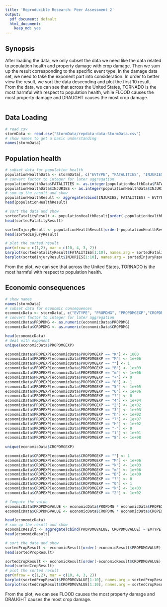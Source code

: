 ```yaml
---
title: 'Reproducible Research: Peer Assessment 2'
output:
  pdf_document: default
  html_document:
    keep_md: yes
---
```


## Synopsis
After loading the data, we only subset the data we need like the data related to population health and property damage with crop damage. Then we sum up the result corresponding to the specific event type. In the damage data set, we need to take the exponent part into consideration. In order to better view the result, we sort the data descending and plot the first 10 result. From the data, we can see that across the United States, TORNADO is the most harmful with respect to population health, while FLOOD causes the most property damage and DRAUGHT causes the most crop damage.

```r

```

## Data Loading

```r
# read csv
stormData <- read.csv("StormData/repdata-data-StormData.csv")
# show names to get a basic understanding 
names(stormData)
```

## Population health
```r
# subset data for population health
populationHealthData <- stormData[, c("EVTYPE", "FATALITIES", "INJURIES")]
# convert factor to integer for later aggregation
populationHealthData$FATALITIES <- as.integer(populationHealthData$FATALITIES)
populationHealthData$INJURIES <- as.integer(populationHealthData$INJURIES)
# sum up the result and show 
populationHealthResult <- aggregate(cbind(INJURIES, FATALITIES) ~ EVTYPE, data = populationHealthData, sum)
head(populationHealthResult)

# sort the data and show
sortedFatalityResult <- populationHealthResult[order(-populationHealthResult$FATALITIES), ]
head(sortedFatalityResult)

sortedInjuryResult <- populationHealthResult[order(-populationHealthResult$INJURIES), ]
head(sortedInjuryResult)

# plot the sorted result
par(mfrow = c(1,2), mar = c(10, 4, 3, 2))
barplot(sortedFatalityResult$FATALITIES[1:10], names.arg = sortedFatalityResult$EVTYPE[1:10], las = 3, ylab = "Fatalities", main = "10 greatest causes of fatalities")
barplot(sortedInjuryResult$INJURIES[1:10], names.arg = sortedInjuryResult$EVTYPE[1:10], las = 3, ylab = "Injuries", main = "10 greatest causes of injuries")
```

From the plot, we can see that across the United States, TORNADO is the most harmful with respect to population health.

## Economic consequences
```r
# show names
names(stormData)
# subset data for economic consequences
economicData <- stormData[, c("EVTYPE", "PROPDMG", "PROPDMGEXP","CROPDMG", "CROPDMGEXP")]
# convert factor to integer for later aggregation
economicData$PROPDMG <- as.numeric(economicData$PROPDMG)
economicData$CROPDMG <- as.numeric(economicData$CROPDMG)

head(economicData)
# deal with exponent
unique(economicData$PROPDMGEXP)

economicData$PROPEXP[economicData$PROPDMGEXP == "K"] <- 1000
economicData$PROPEXP[economicData$PROPDMGEXP == "M"] <- 1e+06
economicData$PROPEXP[economicData$PROPDMGEXP == ""] <- 1
economicData$PROPEXP[economicData$PROPDMGEXP == "B"] <- 1e+09
economicData$PROPEXP[economicData$PROPDMGEXP == "m"] <- 1e+06
economicData$PROPEXP[economicData$PROPDMGEXP == "+"] <- 0
economicData$PROPEXP[economicData$PROPDMGEXP == "0"] <- 1
economicData$PROPEXP[economicData$PROPDMGEXP == "5"] <- 1e+05
economicData$PROPEXP[economicData$PROPDMGEXP == "6"] <- 1e+06
economicData$PROPEXP[economicData$PROPDMGEXP == "?"] <- 0
economicData$PROPEXP[economicData$PROPDMGEXP == "4"] <- 1e+04
economicData$PROPEXP[economicData$PROPDMGEXP == "2"] <- 1e+02
economicData$PROPEXP[economicData$PROPDMGEXP == "3"] <- 1e+03
economicData$PROPEXP[economicData$PROPDMGEXP == "h"] <- 1e+02
economicData$PROPEXP[economicData$PROPDMGEXP == "7"] <- 1e+07
economicData$PROPEXP[economicData$PROPDMGEXP == "H"] <- 1e+02
economicData$PROPEXP[economicData$PROPDMGEXP == "-"] <- 0
economicData$PROPEXP[economicData$PROPDMGEXP == "1"] <- 1e+01
economicData$PROPEXP[economicData$PROPDMGEXP == "8"] <- 1e+08
    
unique(economicData$CROPDMGEXP)

economicData$CROPEXP[economicData$CROPDMGEXP == ""] <- 1
economicData$CROPEXP[economicData$CROPDMGEXP == "M"] <- 1e+06
economicData$CROPEXP[economicData$CROPDMGEXP == "k"] <- 1e+03
economicData$CROPEXP[economicData$CROPDMGEXP == "m"] <- 1e+06
economicData$CROPEXP[economicData$CROPDMGEXP == "B"] <- 1e+09
economicData$CROPEXP[economicData$CROPDMGEXP == "?"] <- 0
economicData$CROPEXP[economicData$CROPDMGEXP == "0"] <- 1
economicData$CROPEXP[economicData$CROPDMGEXP == "k"] <- 1e+03
economicData$CROPEXP[economicData$CROPDMGEXP == "2"] <- 1e+02

# Compute the value
economicData$PROPDMGVALUE <- economicData$PROPDMG * economicData$PROPEXP
economicData$CROPDMGVALUE <- economicData$CROPDMG * economicData$CROPEXP

head(economicData)
# sum up the result and show 
economicResult <- aggregate(cbind(PROPDMGVALUE, CROPDMGVALUE) ~ EVTYPE, data = economicData, sum)
head(economicResult)

# sort the data and show
sortedPropResult <- economicResult[order(-economicResult$PROPDMGVALUE), ]
head(sortedPropResult)

sortedCropResult <- economicResult[order(-economicResult$CROPDMGVALUE), ]
head(sortedCropResult)
# plot the sorted result
par(mfrow = c(1,2), mar = c(10, 4, 3, 2))
barplot(sortedPropResult$PROPDMGVALUE[1:10], names.arg = sortedPropResult$EVTYPE[1:10], las = 3, ylab = "PROPDMG", main = "10 greatest causes of PROPDMG")
barplot(sortedCropResult$CROPDMGVALUE[1:10], names.arg = sortedCropResult$EVTYPE[1:10], las = 3, ylab = "CROPDMG", main = "10 greatest causes of CROPDMG")
```

From the plot, we can see FLOOD causes the most property damage and DRAUGHT causes the most crop damage.
